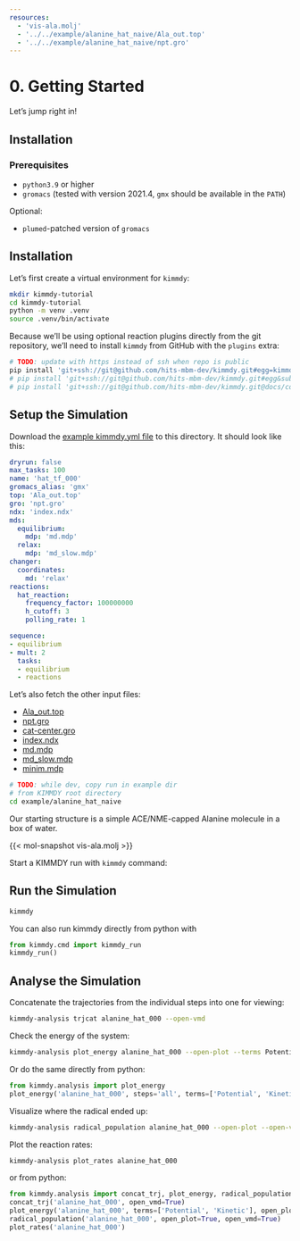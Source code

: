```yaml
---
resources:
  - 'vis-ala.molj'
  - '../../example/alanine_hat_naive/Ala_out.top'
  - '../../example/alanine_hat_naive/npt.gro'
---
```


# 0. Getting Started

Let's jump right in!

## Installation

### Prerequisites

- `python3.9` or higher
- `gromacs` (tested with version 2021.4, `gmx` should be available in the `PATH`)

Optional:

- `plumed`-patched version of `gromacs`

## Installation

Let's first create a virtual environment for `kimmdy`:

```bash
mkdir kimmdy-tutorial
cd kimmdy-tutorial
python -m venv .venv
source .venv/bin/activate
```

Because we'll be using optional reaction plugins directly from the git repository, we'll need to install `kimmdy` from GitHub with the `plugins` extra:


```bash
# TODO: update with https instead of ssh when repo is public
pip install 'git+ssh://git@github.com/hits-mbm-dev/kimmdy.git#egg=kimmdy[plugins]'
# pip install 'git+ssh://git@github.com/hits-mbm-dev/kimmdy.git#egg&subdirectory=plugins'
# pip install 'git+ssh://git@github.com/hits-mbm-dev/kimmdy.git@docs/config-completion#egg=kimmdy[plugins]'
```

## Setup the Simulation

Download the [example kimmdy.yml file](../../example/example_ala/kimmdy.yml) to this directory.
It should look like this:

```.yaml
dryrun: false
max_tasks: 100
name: 'hat_tf_000'
gromacs_alias: 'gmx'
top: 'Ala_out.top'
gro: 'npt.gro'
ndx: 'index.ndx'
mds:
  equilibrium:
    mdp: 'md.mdp'
  relax:
    mdp: 'md_slow.mdp'
changer:
  coordinates:
    md: 'relax'      
reactions:
  hat_reaction:
    frequency_factor: 100000000
    h_cutoff: 3
    polling_rate: 1

sequence:
- equilibrium
- mult: 2
  tasks:
  - equilibrium
  - reactions
```

Let's also fetch the other input files:

- [Ala_out.top](/example/alanine_hat_naive/Ala_out.top)
- [npt.gro](/example/alanine_hat_naive/npt.gro)
- [cat-center.gro](/example/alanine_hat_naive/cat-center.gro)
- [index.ndx](/example/alanine_hat_naive/index.ndx)
- [md.mdp](/example/alanine_hat_naive/md.mdp)
- [md_slow.mdp](/example/alanine_hat_naive/md_slow.mdp)
- [minim.mdp](/example/alanine_hat_naive/minim.mdp)


```bash
# TODO: while dev, copy run in example dir
# from KIMMDY root directory
cd example/alanine_hat_naive
```

Our starting structure is a simple ACE/NME-capped Alanine molecule in a box of water.

{{< mol-snapshot vis-ala.molj >}}

Start a KIMMDY run with `kimmdy` command:

## Run the Simulation

```bash
kimmdy
```

You can also run kimmdy directly from python with

```python
from kimmdy.cmd import kimmdy_run
kimmdy_run()
```

## Analyse the Simulation

Concatenate the trajectories from the individual steps into one for viewing:

```bash
kimmdy-analysis trjcat alanine_hat_000 --open-vmd
```

Check the energy of the system:

```bash
kimmdy-analysis plot_energy alanine_hat_000 --open-plot --terms Potential Kinetic
```

Or do the same directly from python:

```python
from kimmdy.analysis import plot_energy
plot_energy('alanine_hat_000', steps='all', terms=['Potential', 'Kinetic'], open_plot=True)
```

Visualize where the radical ended up:

```bash
kimmdy-analysis radical_population alanine_hat_000 --open-plot --open-vmd
```

Plot the reaction rates:

```bash
kimmdy-analysis plot_rates alanine_hat_000
```

or from python:

```python
from kimmdy.analysis import concat_trj, plot_energy, radical_population, plot_rates
concat_trj('alanine_hat_000', open_vmd=True)
plot_energy('alanine_hat_000', terms=['Potential', 'Kinetic'], open_plot=True)
radical_population('alanine_hat_000', open_plot=True, open_vmd=True)
plot_rates('alanine_hat_000')
```


